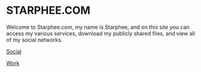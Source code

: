 
<Banner>

# STARPHEE.COM

<Container>
Welcome to Starphee.com, my name is Starphee, and on this site you can access my various services, download my publicly shared files, and view all of my social networks. 
</Container>

<p className="text-center">
  <a class="gtm-button" href="https://starphee.com/social" rel="external">
    Social
  </a>
</p>

<p className="text-center">
  <a class="gtm-button" href="https://starphee.com/work" rel="external">
    Work
  </a>
</p>




</Banner>


